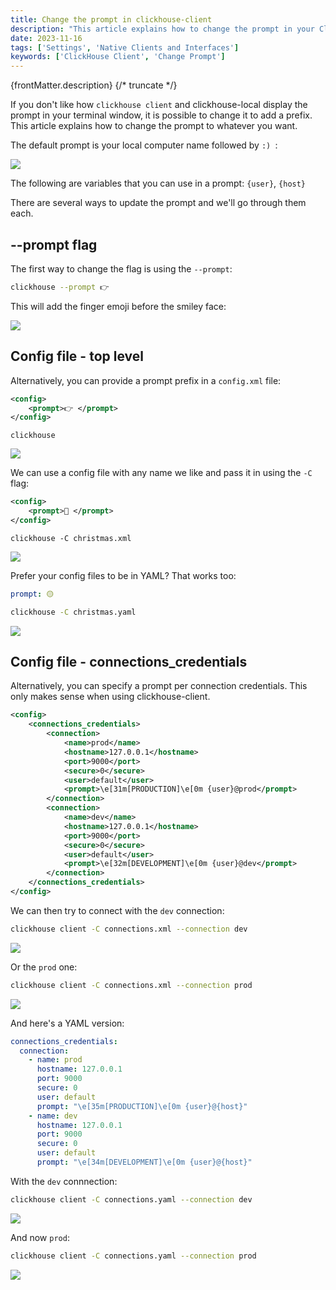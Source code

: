 ```yaml
---
title: Change the prompt in clickhouse-client
description: "This article explains how to change the prompt in your Clickhouse client and clickhouse-local terminal window from :) to a prefix followed by :)"
date: 2023-11-16
tags: ['Settings', 'Native Clients and Interfaces']
keywords: ['ClickHouse Client', 'Change Prompt']
---
```


{frontMatter.description}
{/* truncate */}


If you don't like how `clickhouse client` and clickhouse-local display the prompt in your terminal window, it is possible to change it to add a prefix.
This article explains how to change the prompt to whatever you want.

The default prompt is your local computer name followed by `:) `:

![](./images/change-the-prompt-in-clickhouse-client/0_prompt.png) 

The following are variables that you can use in a prompt: `{user}`, `{host}`

There are several ways to update the prompt and we'll go through them each.


## --prompt flag

The first way to change the flag is using the `--prompt`:

```bash
clickhouse --prompt 👉
```

This will add the finger emoji before the smiley face:

![](./images/change-the-prompt-in-clickhouse-client/1_prompt.png)

## Config file - top level

Alternatively, you can provide a prompt prefix in a `config.xml` file:

```xml
<config>
    <prompt>👉 </prompt>
</config>
```

```
clickhouse
```


![](./images/change-the-prompt-in-clickhouse-client/2_prompt.png)

We can use a config file with any name we like and pass it in using the `-C` flag:

```xml
<config>
    <prompt>🎄 </prompt>
</config>
```


```
clickhouse -C christmas.xml
```

![](./images/change-the-prompt-in-clickhouse-client/3_prompt.png)

Prefer your config files to be in YAML?
That works too:

```yaml
prompt: 🟡
```


```bash
clickhouse -C christmas.yaml
```

![](./images/change-the-prompt-in-clickhouse-client/4_prompt.png)

## Config file - connections_credentials

Alternatively, you can specify a prompt per connection credentials.
This only makes sense when using clickhouse-client.

```xml
<config>
    <connections_credentials>
        <connection>
            <name>prod</name>
            <hostname>127.0.0.1</hostname>
            <port>9000</port>
            <secure>0</secure>
            <user>default</user>
            <prompt>\e[31m[PRODUCTION]\e[0m {user}@prod</prompt>
        </connection>
        <connection>
            <name>dev</name>
            <hostname>127.0.0.1</hostname>
            <port>9000</port>
            <secure>0</secure>
            <user>default</user>
            <prompt>\e[32m[DEVELOPMENT]\e[0m {user}@dev</prompt>
        </connection>
    </connections_credentials>
</config>
```

We can then try to connect with the `dev` connection:

```bash
clickhouse client -C connections.xml --connection dev
```

![](./images/change-the-prompt-in-clickhouse-client/5_prompt.png)

Or the `prod` one:

```bash
clickhouse client -C connections.xml --connection prod
```

![](./images/change-the-prompt-in-clickhouse-client/6_prompt.png)

And here's a YAML version:

```yaml
connections_credentials:
  connection:
    - name: prod
      hostname: 127.0.0.1
      port: 9000
      secure: 0
      user: default
      prompt: "\e[35m[PRODUCTION]\e[0m {user}@{host}"
    - name: dev
      hostname: 127.0.0.1
      port: 9000
      secure: 0
      user: default
      prompt: "\e[34m[DEVELOPMENT]\e[0m {user}@{host}"
```

With the `dev` connnection:

```bash
clickhouse client -C connections.yaml --connection dev
```

![](./images/change-the-prompt-in-clickhouse-client/7_prompt.png)

And now `prod`:

```bash
clickhouse client -C connections.yaml --connection prod
```

![](./images/change-the-prompt-in-clickhouse-client/8_prompt.png)